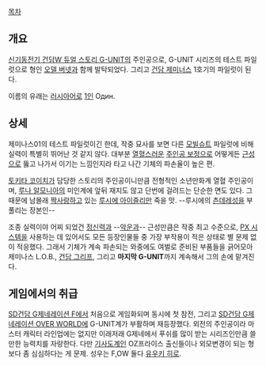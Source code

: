 [[목차]]

== 개요 ==
[[신기동전기 건담W 듀얼 스토리 G-UNIT]]의 주인공으로, G-UNIT 시리즈의 테스트 파일럿으로 형인 [[오델 버넷]]과 함께 발탁되었다. 그리고 [[건담 제미너스]] 1호기의 파일럿이 된다.

이름의 유래는 [[러시아어]]로 [[1]]인 Один.

== 상세 ==
제미나스01의 테스트 파일럿이긴 한데, 작중 묘사를 보면 다른 [[모빌슈트]] 파일럿에 비해 실력이 특별히 뛰어난 것 같지 않다. 대부분 [[열혈]]스러운 [[주인공 보정]]으로 어떻게든 [[근성]]으로 뚫고 나가서 이기는 느낌인지라 타고 나간 기체의 파손율이 높은 편.

[[토키타 코이치]]가 담당한 스토리의 주인공이니만큼 전형적인 소년만화계 열혈 주인공이며, [[루나 알모니아]]의 미인계에 앞뒤 재지도 않고 단번에 걸려드는 단순한 면도 있다. 그 때문에 남몰래 [[짝사랑]]하고 있는 [[루시에 아이즐리]]만 죽을 맛. --루시에의 [[츤데레]]성을 부풀리는 장본인--

조종 실력이야 어찌 되었건 [[정신력]]과 --[[악운]]과-- 근성만큼은 작중 최고 수준으로, [[PX 시스템]]을 사용하는 데 있어서도 모든 등장인물들 중 가장 부작용이 적은 상태로 별 문제 없이 적응했다. 그래서 기체가 계속 파손되는 와중에도 여벌로 준비된 부품들을 긁어모아 제미나스 L.O.B., [[건담 그리프]], 그리고 '''마지막 G-UNIT'''까지 계속해서 그의 손에 맡겨진다.

== 게임에서의 취급 ==
[[SD건담 G제네레이션 F]]에서 처음으로 게임화되며 동시에 첫 참전, 그리고 [[SD건담 G제네레이션 OVER WORLD]]에 G-UNIT계가 부활하며 재등장했다. 외전의 주인공이라 마스터 캐릭터 라인업에는 없지만 이래저래 G제네에서 푸쉬를 많이 받는 시리즈인만큼 쓸만한 능력치를 자랑한다. 다만 [[기사도]]계인 OZ프라이스 출신들이나 외모변경이 되는 형보다 좀 심심하다는 게 문제. 성우는 F,OW 둘다 [[유우키 히로]].
